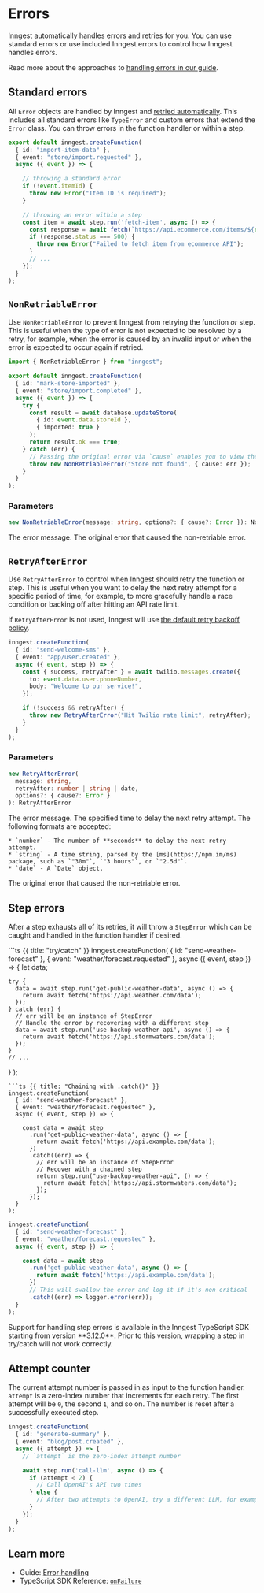 

# Errors

Inngest automatically handles errors and retries for you. You can use standard errors or use included Inngest errors to control how Inngest handles errors.

Read more about the approaches to [handling errors in our guide](/docs/guides/error-handling).

## Standard errors

All `Error` objects are handled by Inngest and [retried automatically](/docs/guides/error-handling#retries). This includes all standard errors like `TypeError` and custom errors that extend the `Error` class. You can throw errors in the function handler or within a step.

```typescript
export default inngest.createFunction(
  { id: "import-item-data" },
  { event: "store/import.requested" },
  async ({ event }) => {

    // throwing a standard error
    if (!event.itemId) {
      throw new Error("Item ID is required");
    }

    // throwing an error within a step
    const item = await step.run('fetch-item', async () => {
      const response = await fetch(`https://api.ecommerce.com/items/${event.itemId}`);
      if (response.status === 500) {
        throw new Error("Failed to fetch item from ecommerce API");
      }
      // ...
    });
  }
);
```

## `NonRetriableError`

Use `NonRetriableError` to prevent Inngest from retrying the function _or_ step. This is useful when the type of error is not expected to be resolved by a retry, for example, when the error is caused by an invalid input or when the error is expected to occur again if retried.

```typescript
import { NonRetriableError } from "inngest";

export default inngest.createFunction(
  { id: "mark-store-imported" },
  { event: "store/import.completed" },
  async ({ event }) => {
    try {
      const result = await database.updateStore(
        { id: event.data.storeId },
        { imported: true }
      );
      return result.ok === true;
    } catch (err) {
      // Passing the original error via `cause` enables you to view the error in function logs
      throw new NonRetriableError("Store not found", { cause: err });
    }
  }
);
```

### Parameters

```ts
new NonRetriableError(message: string, options?: { cause?: Error }): NonRetriableError
```

<Properties>
  <Property name="message" type="string" required>
    The error message.
  </Property>
  <Property name="options" type="object">
    <Properties nested={true} collapse={true}>
      <Property name="cause" type="Error">
        The original error that caused the non-retriable error.
      </Property>
    </Properties>
  </Property>
</Properties>

## `RetryAfterError`

Use `RetryAfterError` to control when Inngest should retry the function or step. This is useful when you want to delay the next retry attempt for a specific period of time, for example, to more gracefully handle a race condition or backing off after hitting an API rate limit.

If `RetryAfterError` is not used, Inngest will use [the default retry backoff policy](https://github.com/inngest/inngest/blob/main/pkg/backoff/backoff.go#L10-L22).

```typescript
inngest.createFunction(
  { id: "send-welcome-sms" },
  { event: "app/user.created" },
  async ({ event, step }) => {
    const { success, retryAfter } = await twilio.messages.create({
      to: event.data.user.phoneNumber,
      body: "Welcome to our service!",
    });

    if (!success && retryAfter) {
      throw new RetryAfterError("Hit Twilio rate limit", retryAfter);
    }
  }
);
```

### Parameters

```ts
new RetryAfterError(
  message: string,
  retryAfter: number | string | date,
  options?: { cause?: Error }
): RetryAfterError
```

<Properties>
  <Property name="message" type="string" required>
    The error message.
  </Property>
  <Property name="retryAfter" type="number | string | date" required>
    The specified time to delay the next retry attempt. The following formats are accepted:

    * `number` - The number of **seconds** to delay the next retry attempt.
    * `string` - A time string, parsed by the [ms](https://npm.im/ms) package, such as `"30m"`, `"3 hours"`, or `"2.5d"`.
    * `date` - A `Date` object.
  </Property>
  <Property name="options" type="object">
    <Properties nested={true} collapse={true}>
      <Property name="cause" type="Error">
        The original error that caused the non-retriable error.
      </Property>
    </Properties>
  </Property>
</Properties>

## Step errors <VersionBadge version="v3.12.0+" />

After a step exhausts all of its retries, it will throw a `StepError` which can be caught and handled in the function handler if desired.

<CodeGroup>
```ts {{ title: "try/catch" }}
inngest.createFunction(
  { id: "send-weather-forecast" },
  { event: "weather/forecast.requested" },
  async ({ event, step }) => {
    let data;

    try {
      data = await step.run('get-public-weather-data', async () => {
        return await fetch('https://api.weather.com/data');
      });
    } catch (err) {
      // err will be an instance of StepError
      // Handle the error by recovering with a different step
      data = await step.run('use-backup-weather-api', async () => {
        return await fetch('https://api.stormwaters.com/data');
      });
    }
    // ...
  }
);
```
```ts {{ title: "Chaining with .catch()" }}
inngest.createFunction(
  { id: "send-weather-forecast" },
  { event: "weather/forecast.requested" },
  async ({ event, step }) => {

    const data = await step
      .run('get-public-weather-data', async () => {
        return await fetch('https://api.example.com/data');
      })
      .catch((err) => {
        // err will be an instance of StepError
        // Recover with a chained step
        return step.run("use-backup-weather-api", () => {
          return await fetch('https://api.stormwaters.com/data');
        });
      });
  }
);
```
```ts {{ title: "Ignoring and logging the error" }}
inngest.createFunction(
  { id: "send-weather-forecast" },
  { event: "weather/forecast.requested" },
  async ({ event, step }) => {

    const data = await step
      .run('get-public-weather-data', async () => {
        return await fetch('https://api.example.com/data');
      })
      // This will swallow the error and log it if it's non critical
      .catch((err) => logger.error(err));
  }
);
```
</CodeGroup>

<Callout>
  Support for handling step errors is available in the Inngest TypeScript SDK starting from version **3.12.0**. Prior to this version, wrapping a step in try/catch will not work correctly.
</Callout>

## Attempt counter

The current attempt number is passed in as input to the function handler. `attempt` is a zero-index number that increments for each retry. The first attempt will be `0`, the second `1`, and so on. The number is reset after a successfully executed step.

```ts
inngest.createFunction(
  { id: "generate-summary" },
  { event: "blog/post.created" },
  async ({ attempt }) => {
    // `attempt` is the zero-index attempt number

    await step.run('call-llm', async () => {
      if (attempt < 2) {
        // Call OpenAI's API two times
      } else {
        // After two attempts to OpenAI, try a different LLM, for example, Mistral
      }
    });
  }
);
```

## Learn more

* Guide: [Error handling](/docs/guides/error-handling)
* TypeScript SDK Reference: [`onFailure`](/docs/reference/functions/handling-failures)




